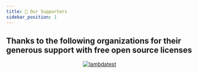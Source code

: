 ```yaml
---
title: 👏 Our Supporters
sidebar_position: 1
---
```


## Thanks to the following organizations for their generous support with free open source licenses


<div align="center">
    <a 
        href="http://www.lambdatest.com?fp_ref=wasiq95" 
        target="_blank" 
        style={{ outline: 'none', border: 'none' }}>
        <img 
            src="https://d2gdx5nv84sdx2.cloudfront.net/uploads/n3ufe5o3/marketing_asset/banner/6476/728_x_90.png" 
            alt="lambdatest" />
    </a>
    <br/>
    <a 
        href="http://www.browserstack.com" 
        target="_blank" 
        style={{ outline: 'none', border: 'none' }}>
        <ThemedImage 
            sources={{
                light: useBaseUrl('/img/docs/community/our-supporters/browser-stack.png'),
                dark: useBaseUrl('/img/docs/community/our-supporters/browser-stack.png'),
            }}
            alt="browserstack" />
    </a>
</div>
